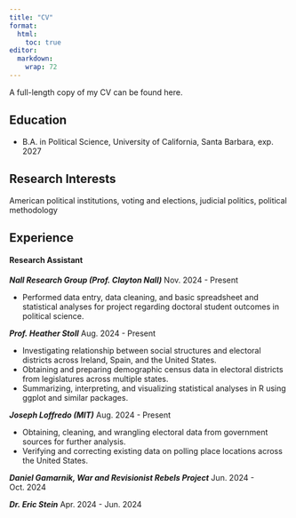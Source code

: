 ```yaml
---
title: "CV"
format:
  html:
    toc: true
editor: 
  markdown: 
    wrap: 72
---
```


A full-length copy of my CV can be found here.

## Education

-   B.A. in Political Science, University of California, Santa Barbara,
    exp. 2027

## Research Interests

American political institutions, voting and elections, judicial
politics, political methodology

## Experience

#### Research Assistant

***Nall Research Group (Prof. Clayton Nall)*** [Nov. 2024 -
Present]{.cvdate}

-   Performed data entry, data cleaning, and basic spreadsheet and
    statistical analyses for project regarding doctoral student outcomes
    in political science.

***Prof. Heather Stoll*** [Aug. 2024 - Present]{.cvdate}

-   Investigating relationship between social structures and electoral
    districts across Ireland, Spain, and the United States.
-   Obtaining and preparing demographic census data in electoral
    districts from legislatures across multiple states.
-   Summarizing, interpreting, and visualizing statistical analyses in R
    using ggplot and similar packages.

***Joseph Loffredo (MIT)*** [Aug. 2024 - Present]{.cvdate}

-   Obtaining, cleaning, and wrangling electoral data from government
    sources for further analysis.
-   Verifying and correcting existing data on polling place locations
    across the United States.

***Daniel Gamarnik, War and Revisionist Rebels Project*** [Jun. 2024 -
Oct. 2024]{.cvdate}

***Dr. Eric Stein*** [Apr. 2024 - Jun. 2024]{.cvdate}
